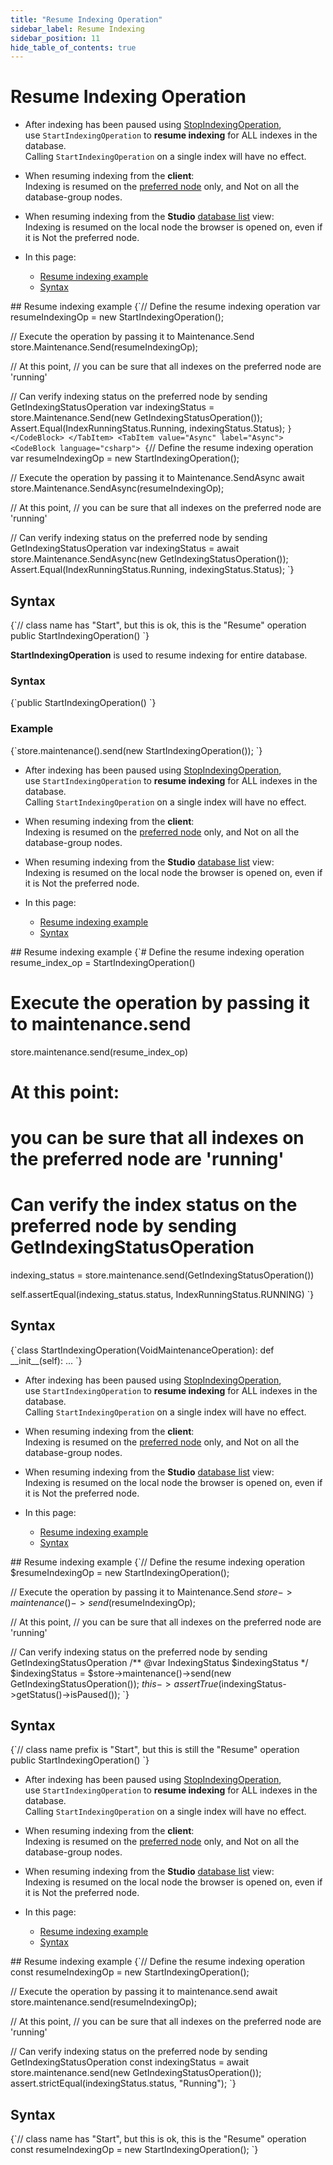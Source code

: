 ---
title: "Resume Indexing Operation"
sidebar_label: Resume Indexing
sidebar_position: 11
hide_table_of_contents: true
---




# Resume Indexing Operation
<LanguageSwitcher supportedLanguages={supportedLanguages} />
<LanguageContent language="csharp">

<Admonition type="note" title="Note">

* After indexing has been paused using [StopIndexingOperation](../../../../client-api/operations/maintenance/indexes/stop-indexing),  
  use `StartIndexingOperation` to **resume indexing** for ALL indexes in the database.  
  <Admonition type="info" title="Info">
  Calling `StartIndexingOperation` on a single index will have no effect.
  </Admonition>

* When resuming indexing from the **client**:  
  Indexing is resumed on the [preferred node](../../../../client-api/configuration/load-balance/overview#the-preferred-node) only, and Not on all the database-group nodes.  

* When resuming indexing from the **Studio** [database list](../../../../studio/database/databases-list-view#more-actions) view:  
  Indexing is resumed on the local node the browser is opened on, even if it is Not the preferred node.  

* In this page:
  * [Resume indexing example](../../../../client-api/operations/maintenance/indexes/start-indexing#resume-indexing-example)
  * [Syntax](../../../../client-api/operations/maintenance/indexes/start-indexing#syntax)

</Admonition>
## Resume indexing example

<Tabs groupId='languageSyntax'>
<TabItem value="Sync" label="Sync">
<CodeBlock language="csharp">
{`// Define the resume indexing operation
var resumeIndexingOp = new StartIndexingOperation();

// Execute the operation by passing it to Maintenance.Send
store.Maintenance.Send(resumeIndexingOp);

// At this point,
// you can be sure that all indexes on the preferred node are 'running'
        
// Can verify indexing status on the preferred node by sending GetIndexingStatusOperation
var indexingStatus = store.Maintenance.Send(new GetIndexingStatusOperation());
Assert.Equal(IndexRunningStatus.Running, indexingStatus.Status);
`}
</CodeBlock>
</TabItem>
<TabItem value="Async" label="Async">
<CodeBlock language="csharp">
{`// Define the resume indexing operation
var resumeIndexingOp = new StartIndexingOperation();

// Execute the operation by passing it to Maintenance.SendAsync
await store.Maintenance.SendAsync(resumeIndexingOp);

// At this point,
// you can be sure that all indexes on the preferred node are 'running'
        
// Can verify indexing status on the preferred node by sending GetIndexingStatusOperation
var indexingStatus = await store.Maintenance.SendAsync(new GetIndexingStatusOperation());
Assert.Equal(IndexRunningStatus.Running, indexingStatus.Status);
`}
</CodeBlock>
</TabItem>
</Tabs>



## Syntax

<TabItem value="something" label="syntax">
<CodeBlock language="csharp">
{`// class name has "Start", but this is ok, this is the "Resume" operation
public StartIndexingOperation()
`}
</CodeBlock>
</TabItem>




</LanguageContent>
<LanguageContent language="java">


**StartIndexingOperation** is used to resume indexing for entire database. 

### Syntax

<TabItem value="something-something" label="start_1">
<CodeBlock language="java">
{`public StartIndexingOperation()
`}
</CodeBlock>
</TabItem>

### Example

<TabItem value="something-something" label="start_2">
<CodeBlock language="java">
{`store.maintenance().send(new StartIndexingOperation());
`}
</CodeBlock>
</TabItem>


</LanguageContent>
<LanguageContent language="python">

<Admonition type="note" title="Note">

* After indexing has been paused using [StopIndexingOperation](../../../../client-api/operations/maintenance/indexes/stop-indexing),  
  use `StartIndexingOperation` to **resume indexing** for ALL indexes in the database.  
  <Admonition type="info" title="Info">
  Calling `StartIndexingOperation` on a single index will have no effect.
  </Admonition>

* When resuming indexing from the **client**:  
  Indexing is resumed on the [preferred node](../../../../client-api/configuration/load-balance/overview#the-preferred-node) only, and Not on all the database-group nodes.  

* When resuming indexing from the **Studio** [database list](../../../../studio/database/databases-list-view#more-actions) view:  
  Indexing is resumed on the local node the browser is opened on, even if it is Not the preferred node.  

* In this page:
  * [Resume indexing example](../../../../client-api/operations/maintenance/indexes/start-indexing#resume-indexing-example)
  * [Syntax](../../../../client-api/operations/maintenance/indexes/start-indexing#syntax)

</Admonition>
## Resume indexing example

<TabItem value="something-something" label="resume_indexing">
<CodeBlock language="python">
{`# Define the resume indexing operation
resume_index_op = StartIndexingOperation()

# Execute the operation by passing it to maintenance.send
store.maintenance.send(resume_index_op)

# At this point:
# you can be sure that all indexes on the preferred node are 'running'

# Can verify the index status on the preferred node by sending GetIndexingStatusOperation
indexing_status = store.maintenance.send(GetIndexingStatusOperation())

self.assertEqual(indexing_status.status, IndexRunningStatus.RUNNING)
`}
</CodeBlock>
</TabItem>



## Syntax

<TabItem value="something-something" label="syntax">
<CodeBlock language="python">
{`class StartIndexingOperation(VoidMaintenanceOperation):
    def __init__(self): ...
`}
</CodeBlock>
</TabItem>




</LanguageContent>
<LanguageContent language="php">

<Admonition type="note" title="Note">

* After indexing has been paused using [StopIndexingOperation](../../../../client-api/operations/maintenance/indexes/stop-indexing),  
  use `StartIndexingOperation` to **resume indexing** for ALL indexes in the database.  
  <Admonition type="info" title="Info">
  Calling `StartIndexingOperation` on a single index will have no effect.
  </Admonition>

* When resuming indexing from the **client**:  
  Indexing is resumed on the [preferred node](../../../../client-api/configuration/load-balance/overview#the-preferred-node) only, and Not on all the database-group nodes.  

* When resuming indexing from the **Studio** [database list](../../../../studio/database/databases-list-view#more-actions) view:  
  Indexing is resumed on the local node the browser is opened on, even if it is Not the preferred node.  

* In this page:
  * [Resume indexing example](../../../../client-api/operations/maintenance/indexes/start-indexing#resume-indexing-example)
  * [Syntax](../../../../client-api/operations/maintenance/indexes/start-indexing#syntax)

</Admonition>
## Resume indexing example

<TabItem value="something-something" label="resume_indexing">
<CodeBlock language="php">
{`// Define the resume indexing operation
$resumeIndexingOp = new StartIndexingOperation();

// Execute the operation by passing it to Maintenance.Send
$store->maintenance()->send($resumeIndexingOp);

// At this point,
// you can be sure that all indexes on the preferred node are 'running'

// Can verify indexing status on the preferred node by sending GetIndexingStatusOperation
/** @var IndexingStatus $indexingStatus */
$indexingStatus = $store->maintenance()->send(new GetIndexingStatusOperation());
$this->assertTrue($indexingStatus->getStatus()->isPaused());
`}
</CodeBlock>
</TabItem>



## Syntax

<TabItem value="something-something" label="syntax">
<CodeBlock language="php">
{`// class name prefix is "Start", but this is still the "Resume" operation
public StartIndexingOperation()
`}
</CodeBlock>
</TabItem>




</LanguageContent>
<LanguageContent language="nodejs">

<Admonition type="note" title="Note">

* After indexing has been paused using [StopIndexingOperation](../../../../client-api/operations/maintenance/indexes/stop-indexing),  
  use `StartIndexingOperation` to **resume indexing** for ALL indexes in the database.  
  <Admonition type="info" title="Info">
  Calling `StartIndexingOperation` on a single index will have no effect.
  </Admonition>

* When resuming indexing from the **client**:  
  Indexing is resumed on the [preferred node](../../../../client-api/configuration/load-balance/overview#the-preferred-node) only, and Not on all the database-group nodes.  

* When resuming indexing from the **Studio** [database list](../../../../studio/database/databases-list-view#more-actions) view:  
  Indexing is resumed on the local node the browser is opened on, even if it is Not the preferred node.  

* In this page:
  * [Resume indexing example](../../../../client-api/operations/maintenance/indexes/start-indexing#resume-indexing-example)
  * [Syntax](../../../../client-api/operations/maintenance/indexes/start-indexing#syntax)

</Admonition>
## Resume indexing example

<TabItem value="something-something" label="resume_indexing">
<CodeBlock language="nodejs">
{`// Define the resume indexing operation 
const resumeIndexingOp = new StartIndexingOperation();

// Execute the operation by passing it to maintenance.send
await store.maintenance.send(resumeIndexingOp);

// At this point,
// you can be sure that all indexes on the preferred node are 'running'

// Can verify indexing status on the preferred node by sending GetIndexingStatusOperation
const indexingStatus = await store.maintenance.send(new GetIndexingStatusOperation());
assert.strictEqual(indexingStatus.status, "Running");
`}
</CodeBlock>
</TabItem>



## Syntax

<TabItem value="something-something" label="syntax">
<CodeBlock language="nodejs">
{`// class name has "Start", but this is ok, this is the "Resume" operation
const resumeIndexingOp = new StartIndexingOperation();
`}
</CodeBlock>
</TabItem>




</LanguageContent>

<!---
### Indexes
- [What are Indexes](../../../../indexes/what-are-indexes)
- [Creating and Deploying Indexes](../../../../indexes/creating-and-deploying)
- [Index Administration](../../../../indexes/index-administration)

### Operations
- [How to Disable Index](../../../../client-api/operations/maintenance/indexes/disable-index)
- [How to Pause Index Until Restart](../../../../client-api/operations/maintenance/indexes/stop-index)

### Studio
- [Resume index from Studio](../../../../studio/database/indexes/indexes-list-view#indexes-list-view---actions)
- [Resume indexing from Studio](../../../../studio/database/databases-list-view#more-actions)


-->